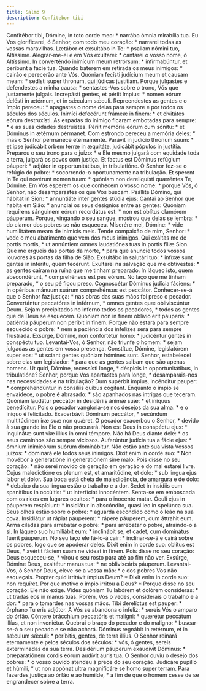 ```yaml
---
title: Salmo 9
description: Confitebor tibi
---
```


<div class="side-by-side not-content">
  <span>
    Confitébor tibi, Dómine, in toto corde meo: * narrábo ómnia mirabília tua.
  </span>
  <span>
    Eu Vos glorificarei, ó Senhor, com todo meu coração: * narrarei todas as
    vossas maravilhas.
  </span>
  <span>
    Lætábor et exsultábo in Te: * psallam nómini tuo, Altíssime.
  </span>
  <span>
    Alegrar-me-ei e em Vós exultarei: * cantarei o vosso nome, ó Altíssimo.
  </span>
  <span>
    In converténdo inimícum meum retrórsum: * infirmabúntur, et períbunt a fácie
    tua.
  </span>
  <span>
    Quando baterem em retirada os meus inimigos: * cairão e perecerão ante Vós.
  </span>
  <span>
    Quóniam fecísti judícium meum et causam meam: * sedísti super thronum, qui
    júdicas justítiam.
  </span>
  <span>
    Porque julgastes e defendestes a minha causa: * sentastes-Vos sobre o trono,
    Vós que justamente julgais.
  </span>
  <span>
    Increpásti gentes, et périit ímpius: * nomen eórum delésti in ætérnum, et in
    sǽculum sǽculi.
  </span>
  <span>
    Repreendestes as gentes e o ímpio pereceu: * apagastes o nome delas para
    sempre e por todos os séculos dos séculos.
  </span>
  <span>
    Inimíci defecérunt frámeæ in finem: * et civitátes eórum destruxísti.
  </span>
  <span>
    As espadas do inimigo ficaram embotadas para sempre: * e as suas cidades
    destruístes.
  </span>
  <span>
    Périit memória eórum cum sónitu: * et Dóminus in ætérnum pérmanet.
  </span>
  <span>
    Com estrondo pereceu a memória deles: * mas o Senhor permanece eternamente.
  </span>
  <span>
    Parávit in judício thronum suum: * et ipse judicábit orbem terræ in
    æquitáte, judicábit pópulos in justítia.
  </span>
  <span>
    Preparou o seu trono para o juízo: * e Ele mesmo julgará com equidade toda a
    terra, julgará os povos com justiça.
  </span>
  <span>
    Et factus est Dóminus refúgium páuperi: * adjútor in opportunitátibus, in
    tribulatióne.
  </span>
  <span>
    O Senhor fez-se o refúgio do pobre: * socorrendo-o oportunamente na
    tribulação.
  </span>
  <span>
    Et sperent in Te qui novérunt nomen tuum: * quóniam non dereliquísti
    quæréntes Te, Dómine.
  </span>
  <span>
    Em Vós esperem os que conhecem o vosso nome: * porque Vós, ó Senhor, não
    desamparastes os que Vos buscam.
  </span>
  <span>
    Psállite Dómino, qui hábitat in Sion: * annuntiáte inter gentes stúdia ejus:
  </span>
  <span>
    Cantai ao Senhor que habita em Sião: * anunciai os seus desígnios entre as
    gentes:
  </span>
  <span>
    Quóniam requírens sánguinem eórum recordátus est: * non est oblítus clamórem
    páuperum.
  </span>
  <span>
    Porque, vingando o seu sangue, mostrou que delas se lembra: * do clamor dos
    pobres se não esqueceu.
  </span>
  <span>
    Miserére mei, Dómine: * vide humilitátem meam de inimícis meis.
  </span>
  <span>
    Tende compaixão de mim, Senhor: * vede o meu abatimento que vem dos meus
    inimigos.
  </span>
  <span>
    Qui exáltas me de portis mortis, * ut annúntiem omnes laudatiónes tuas in
    portis fíliæ Sion.
  </span>
  <span>
    Que me ergueis das portas da morte, * para que anuncie todos vossos louvores
    às portas da filha de Sião.
  </span>
  <span>
    Exsultábo in salutári tuo: * infíxæ sunt gentes in intéritu, quem fecérunt.
  </span>
  <span>
    Exultarei na salvação que me obtivestes: * as gentes caíram na ruína que me
    tinham preparado.
  </span>
  <span>
    In láqueo isto, quem abscondérunt, * comprehénsus est pes eórum.
  </span>
  <span>
    No laço que me tinham preparado, * o seu pé ficou preso.
  </span>
  <span>
    Cognoscétur Dóminus judícia fáciens: * in opéribus mánuum suárum
    comprehénsus est peccátor.
  </span>
  <span>
    Conhecer-se-á que o Senhor faz justiça: * nas obras das suas mãos foi preso
    o pecador.
  </span>
  <span>
    Convertántur peccatóres in inférnum, * omnes gentes quæ obliviscúntur Deum.
  </span>
  <span>
    Sejam precipitados no inferno todos os pecadores, * todos as gentes que de
    Deus se esquecem.
  </span>
  <span>
    Quóniam non in finem oblívio erit páuperis: * patiéntia páuperum non períbit
    in finem.
  </span>
  <span>
    Porque não estará para sempre esquecido o pobre: * nem a paciência dos
    infelizes será para sempre frustrada.
  </span>
  <span>
    Exsúrge, Dómine, non confortétur homo: * judicéntur gentes in conspéctu tuo.
  </span>
  <span>
    Levantai-Vos, ó Senhor, não triunfe o homem: * sejam julgadas as gentes em
    vossa presença.
  </span>
  <span>
    Constítue, Dómine, legislatórem super eos: * ut sciant gentes quóniam
    hómines sunt.
  </span>
  <span>
    Senhor, estabelecei sobre elas um legislador: * para que as gentes saibam
    que são apenas homens.
  </span>
  <span>
    Ut quid, Dómine, recessísti longe, * déspicis in opportunitátibus, in
    tribulatióne?
  </span>
  <span>
    Senhor, porque Vos apartastes para longe, * desamparais-nos nas necessidades
    e na tribulação?
  </span>
  <span>
    Dum supérbit ímpius, incénditur pauper: * comprehendúntur in consíliis
    quibus cógitant.
  </span>
  <span>
    Enquanto o ímpio se envaidece, o pobre é abrasado: * são apanhados nas
    intrigas que teceram.
  </span>
  <span>
    Quóniam laudátur peccátor in desidériis ánimæ suæ: * et iníquus benedícitur.
  </span>
  <span>
    Pois o pecador vangloria-se nos desejos da sua alma: * e o iníquo é
    felicitado.
  </span>
  <span>
    Exacerbávit Dóminum peccátor, * secúndum multitúdinem iræ suæ non quǽret.
  </span>
  <span>
    O pecador exacerbou o Senhor, * devido à sua grande ira Ele o não procurará.
  </span>
  <span>
    Non est Deus in conspéctu ejus: * inquinátæ sunt viæ illíus in omni témpore.
  </span>
  <span>
    Não há Deus diante dele: * os seus caminhos são sempre viciosos.
  </span>
  <span>
    Auferúntur judícia tua a fácie ejus: * ómnium inimicórum suórum dominábitur.
  </span>
  <span>
    Não estão ante sua vista Vossos juízos: * dominará ele todos seus inimigos.
  </span>
  <span>
    Dixit enim in corde suo: * Non movébor a generatióne in generatiónem sine
    malo.
  </span>
  <span>
    Pois disse no seu coração: * não serei movido de geração em geração e do mal
    estarei livre.
  </span>
  <span>
    Cujus maledictióne os plenum est, et amaritúdine, et dolo: * sub lingua ejus
    labor et dolor.
  </span>
  <span>
    Sua boca está cheia de maledicência, de amargura e de dolo: * debaixo da sua
    língua estão o trabalho e a dor.
  </span>
  <span>
    Sedet in insídiis cum spanítibus in occúltis: * ut interfíciat innocéntem.
  </span>
  <span>
    Senta-se em emboscada com os ricos em lugares ocultos: * para o inocente
    matar.
  </span>
  <span>
    Óculi ejus in páuperem respíciunt: * insidiátur in abscóndito, quasi leo in
    spelúnca sua.
  </span>
  <span>
    Seus olhos estão sobre o pobre: * aguarda escondido como o leão na sua cova.
  </span>
  <span>
    Insidiátur ut rápiat páuperem: * rápere páuperem, dum áttrahit eum.
  </span>
  <span>
    Arma ciladas para arrebatar o pobre: * para arrebatar o pobre, atraindo-o a
    si.
  </span>
  <span>
    In láqueo suo humiliábit eum: * inclinábit se, et cadet, cum dominátus
    fúerit páuperum.
  </span>
  <span>
    No seu laço ele fá-lo-á cair: * inclinar-se-á e cairá sobre os pobres, logo
    que se apoderar deles.
  </span>
  <span>
    Dixit enim in corde suo: oblítus est Deus, * avértit fáciem suam ne vídeat
    in finem.
  </span>
  <span>
    Pois disse no seu coração: Deus esqueceu-se, * virou o seu rosto para até ao
    fim não ver.
  </span>
  <span>
    Exsúrge, Dómine Deus, exaltétur manus tua: * ne obliviscáris páuperum.
  </span>
  <span>
    Levantai-Vos, ó Senhor Deus, eleve-se a vossa mão: * e dos pobres Vos não
    esqueçais.
  </span>
  <span>
    Propter quid irritávit ímpius Deum? * Dixit enim in corde suo: non requíret.
  </span>
  <span>
    Por que motivo o ímpio irritou a Deus? * Porque disse no seu coração: Ele
    não exige.
  </span>
  <span>
    Vides quóniam Tu labórem et dolórem consíderas: * ut tradas eos in manus
    tuas.
  </span>
  <span>
    Porém, Vós o vedes, considerais o trabalho e a dor: * para o tomardes nas
    vossas mãos.
  </span>
  <span>
    Tibi derelíctus est pauper: * órphano Tu eris adjútor.
  </span>
  <span>
    A Vós se abandona o infeliz: * sereis Vós o amparo do órfão.
  </span>
  <span>
    Cóntere brácchium peccatóris et malígni: * quærétur peccátum illíus, et non
    inveniétur.
  </span>
  <span>
    Quebrai o braço do pecador e do maligno: * buscar-se-á o seu pecado e se não
    achará.
  </span>
  <span>
    Dóminus regnábit in ætérnum, et in sǽculum sǽculi: * períbitis, gentes, de
    terra illíus.
  </span>
  <span>
    O Senhor reinará eternamente e pelos séculos dos séculos: * vós, ó gentes,
    sereis exterminadas da sua terra.
  </span>
  <span>
    Desidérium páuperum exaudívit Dóminus: * præparatiónem cordis eórum audívit
    auris tua.
  </span>
  <span>
    O Senhor ouviu o desejo dos pobres: * o vosso ouvido atendeu à prece do seu
    coração.
  </span>
  <span>
    Judicáre pupíllo et húmili, * ut non appónat ultra magnificáre se homo super
    terram.
  </span>
  <span>
    Para fazerdes justiça ao órfão e ao humilde, * a fim de que o homem cesse de
    se engrandecer sobre a terra.
  </span>
</div>

